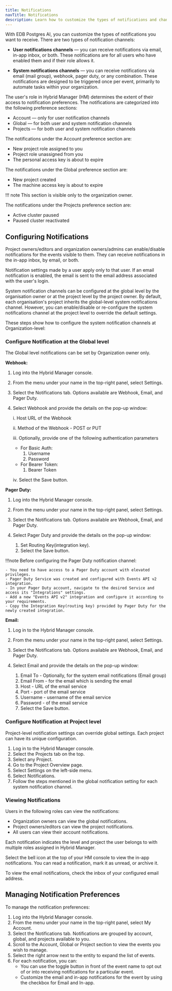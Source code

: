 ```yaml
---
title: Notifications
navTitle: Notifications
description: Learn how to customize the types of notifications and channels, such as email , webhook, pager duty, with Hybrid Manager.
---
```


With EDB Postgres AI, you can customize the types of notifications you want to receive. There are two types of notification channels:

- **User notifications channels** &mdash; you can receive notifications via email, in-app inbox, or both. These notifications are for all users who have enabled them and if their role allows it.

- **System notifications channels**  &mdash; you can receive notifications via email (mail group), webhook, pager duty, or any combination. These notifications are designed to be triggered once per event, primarily to automate tasks within your organization.

The user's role in Hybrid Manager (HM) determines the extent of their access to notification preferences. The notifications are categorized into the following preference sections:

- Account &mdash; only for user notification channels
- Global &mdash; for both user and system notification channels
- Projects &mdash; for both user and system notification channels

The notifications under the Account preference section are:

- New project role assigned to you
- Project role unassigned from you
- The personal access key is about to expire

The notifications under the Global preference section are:

- New project created
- The machine access key is about to expire

!!! note
    This section is visible only to the organization owner.


The notifications under the Projects preference section are:

- Active cluster paused
- Paused cluster reactivated

## Configuring Notifications

Project owners/editors and organization owners/admins can enable/disable notifications for the events visible to them. They can receive notifications in the in-app inbox, by email, or both.

Notification settings made by a user apply only to that user. If an email notification is enabled, the email is sent to the email address associated with the user's login.

System notification channels can be configured at the global level by the organisation owner or at the project level by the project owner. By default, each organisation's project inherits the global-level system notifications channel. However, you can enable/disable or re-configure the system notifications channel at the project level to override the default settings.

These steps show how to configure the system notification channels at Organization-level:

### Configure Notification at the Global level

The Global level notifications can be set by Organization owner only.

**Webhook:**

1. Log into the Hybrid Manager console.
1. From the menu under your name in the top-right panel, select Settings.
1. Select the Notifications tab. Options available are Webhook, Email, and Pager Duty.
1. Select Webhook and provide the details on the pop-up window:

    i.   Host URL of the Webhook

    ii.  Method of the Webhook - POST or PUT

    iii. Optionally, provide one of the following  authentication parameters

    - For Basic Auth:
         1. Username
         1. Password
    - For Bearer Token:
         1. Bearer Token

    iv. Select the Save button.

**Pager Duty:**

1. Log into the Hybrid Manager console.
1. From the menu under your name in the top-right panel, select Settings.
1. Select the Notifications tab. Options available are Webhook, Email, and Pager Duty.
1. Select Pager Duty and provide the details on the pop-up window:

      1. Set Routing Key(integration key).
      1. Select the Save button.
                
!!!note
    Before configuring the Pager Duty notification channel:

    - You need to have access to a Pager Duty account with elevated privileges.
    - Pager Duty Service was created and configured with Events API v2 integration.
    - In your Pager Duty account, navigate to the desired Service and access its "Integrations" settings.
    - Add a new "Events API v2" integration and configure it according to your requirements.
    - Copy the Integration Key(routing key) provided by Pager Duty for the newly created integration.


**Email:**

1. Log in to the Hybrid Manager console.
1. From the menu under your name in the top-right panel, select Settings.
1. Select the Notifications tab. Options available are Webhook, Email, and Pager Duty.
1. Select Email and provide the details on the pop-up window:

      1. Email To - Optionally, for the system email notifications (Email group)
      1. Email From - for the email which is sending the email
      1. Host - URL of the email service
      1. Port - port of the email service
      1. Username - username of the email service
      1. Password - of the email service
      1. Select the Save button.

### Configure Notification at Project level

Project-level notification settings can override global settings. Each project can have its unique configuration.

1. Log in to the Hybrid Manager console.
1. Select the Projects tab on the top.
1. Select any Project.
1. Go to the Project Overview page.
1. Select Settings on the left-side menu.
1. Select Notifications.
1. Follow the steps mentioned in the global notification setting for each system notification channel.

### Viewing Notifications

Users in the following roles can view the notifications:

- Organization owners can view the global notifications.
- Project owners/editors can view the project notifications.
- All users can view their account notifications.

Each notification indicates the level and project the user belongs to with multiple roles assigned in Hybrid Manager.

Select the bell icon at the top of your HM console to view the in-app notifications. You can read a notification, mark it as unread, or archive it.

To view the email notifications, check the inbox of your configured email address.

## Managing Notification Preferences

To manage the notification preferences:

1. Log into the Hybrid Manager console.
1. From the menu under your name in the top-right panel, select My Account.
1. Select the Notifications tab. Notifications are grouped by account, global, and projects available to you.
1. Scroll to the Account, Global or Project section to view the events you wish to manage.
1. Select the right arrow next to the entity to expand the list of events.
1. For each notification, you can:
   - You can use the toggle button in front of the event name to opt out of or into receiving notifications for a particular event.
   - Customize the email and in-app notifications for the event by using the checkbox for Email and In-app.